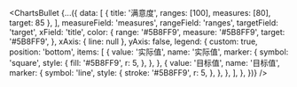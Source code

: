<ChartsBullet {...({
    data: [
      { title: '满意度', ranges: [100], measures: [80], target: 85 },
    ],
    measureField: 'measures',
    rangeField: 'ranges',
    targetField: 'target',
    xField: 'title',
    color: {
      range: '#5B8FF9',
      measure: '#5B8FF9',
      target: '#5B8FF9',
    },
    xAxis: { line: null },
    yAxis: false,
    legend: {
      custom: true,
      position: 'bottom',
      items: [
        {
          value: '实际值',
          name: '实际值',
          marker: {
            symbol: 'square',
            style: {
              fill: '#5B8FF9',
              r: 5,
            },
          },
        },
        {
          value: '目标值',
          name: '目标值',
          marker: {
            symbol: 'line',
            style: {
              stroke: '#5B8FF9',
              r: 5,
            },
          },
        },
      ],
    },
})} />